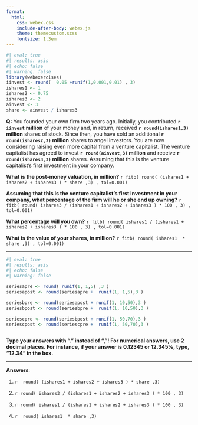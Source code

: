 ```yaml
---
format:
  html:
    css: webex.css
    include-after-body: webex.js
    theme: themecustom.scss
    fontsize: 1.3em
---
```


```r
#| eval: true
#| results: asis
#| echo: false
#| warning: false
library(webexercises)
iinvest <- round(  0.05 +runif(1,0.001,0.01) , 3)
ishares1 <- 1
ishares2 <- 0.75
ishares3 <- 2
ainvest <- 3
share <- ainvest / ishares3
```

**Q:** You founded your own firm two years ago. Initially, you contributed **`r iinvest` million**  of your money and, in return, received **`r round(ishares1,3)` million** shares of stock. Since then, you have sold an additional **`r round(ishares2,3)` million** shares to angel investors. You are now considering raising even more capital from a venture capitalist. The venture capitalist has agreed to invest **`r round(ainvest,3)` million**  and receive **`r round(ishares3,3)` million** shares. Assuming that this is the venture capitalist’s first investment in your company. 

**What is the post-money valuation, in million? ** `r fitb( round( (ishares1 + ishares2 + ishares3 ) * share ,3) , tol=0.001)`

**Assuming that this is the venture capitalist’s first investment in your company, what percentage of the firm will he or she end up owning?**  `r fitb( round( ishares3 / (ishares1 + ishares2 + ishares3 ) * 100 , 3) , tol=0.001)`

**What percentage will you own?**  `r fitb( round( ishares1 / (ishares1 + ishares2 + ishares3 ) * 100 , 3) , tol=0.001)`

**What is the value of your shares, in million?**  `r fitb( round( ishares1  * share ,3) , tol=0.001)`


___

```r
#| eval: true
#| results: asis
#| echo: false
#| warning: false

seriesapre <- round( runif(1, 1,5) ,3 )
seriesapost <- round(seriesapre +  runif(1, 1,5),3 )

seriesbpre <- round(seriesapost + runif(1, 10,50),3 )
seriesbpost <- round(seriesbpre +  runif(1, 10,50),3 )

seriescpre <- round(seriesbpost + runif(1, 50,70),3 )
seriescpost <- round(seriescpre +  runif(1, 50,70),3 )



```


::: {.callout-important}
**Type your answers with "." instead of ","! For numerical answers, use 2 decimal places. For instance, if your answer is 0.12345 or 12.345%, type, "12.34" in the box.**
:::


___

**Answers**:


1) `r  round( (ishares1 + ishares2 + ishares3 ) * share ,3) `

2) `r round( ishares3 / (ishares1 + ishares2 + ishares3 ) * 100 , 3) `

3) `r round( ishares1 / (ishares1 + ishares2 + ishares3 ) * 100 , 3) `

4) `r  round( ishares1  * share ,3) `

